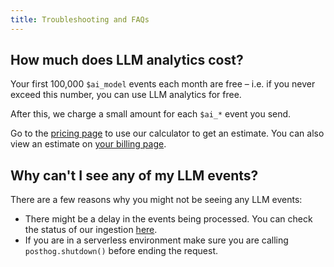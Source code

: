 ```yaml
---
title: Troubleshooting and FAQs
---
```



## How much does LLM analytics cost?

Your first 100,000 `$ai_model` events each month are free – i.e. if you never exceed this number, you can use LLM analytics for free.

After this, we charge a small amount for each `$ai_*` event you send.

Go to the [pricing page](/pricing) to use our calculator to get an estimate. You can also view an estimate on [your billing page](https://app.posthog.com/organization/billing).

## Why can't I see any of my LLM events?

There are a few reasons why you might not be seeing any LLM events:

- There might be a delay in the events being processed. You can check the status of our ingestion [here](https://status.posthog.com/).
- If you are in a serverless environment make sure you are calling `posthog.shutdown()` before ending the request.